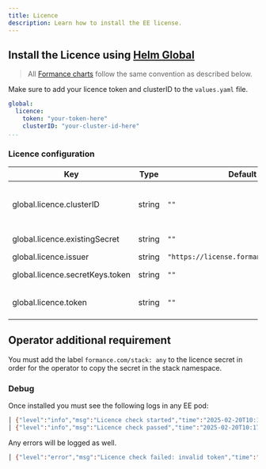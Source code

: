 ```yaml
---
title: Licence
description: Learn how to install the EE license.
---
```


## Install the Licence using [Helm Global](https://helm.sh/docs/chart_template_guide/subcharts_and_globals/#global-chart-values)

> All [Formance charts](https://github.com/formancehq/helm/) follow the same convention as described below.

Make sure to add your licence token and clusterID to the `values.yaml` file.

```yaml
global:
  licence:
    token: "your-token-here"
    clusterID: "your-cluster-id-here"
...
```

### Licence configuration

| Key | Type | Default | Description |
|-----|------|---------|-------------|
| global.licence.clusterID | string | `""` | Obtain your licence cluster id with `kubectl get ns kube-system -o jsonpath='{.metadata.uid}' (Optional in the operator)` |
| global.licence.existingSecret | string | `""` | Licence Client Token as a secret |
| global.licence.issuer | string | `"https://license.formance.cloud/keys"` | Licence Environment  |
| global.licence.secretKeys.token | string | `""` | Key in existing secret to use for Licence Client Token |
| global.licence.token | string | `""` | Licence Client Token delivered by contacting [Formance](https://formance.com) |

## Operator additional requirement

You must add the label `formance.com/stack: any` to the licence secret in order for the operator to copy the secret in the stack namespace.

### Debug

Once installed you must see the following logs in any EE pod:

```bash
│ {"level":"info","msg":"Licence check started","time":"2025-02-20T10:17:22Z"}                                                                                                            │
│ {"level":"info","msg":"Licence check passed","time":"2025-02-20T10:17:22Z"}      
```

Any errors will be logged as well.

```bash
│ {"level":"error","msg":"Licence check failed: invalid token","time":"2025-02-20T10:25:22Z"}     
```
